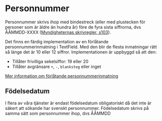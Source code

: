 # Personnummer

Personnummer skrivs ihop med bindestreck (eller med plustecken för personer som är äldre än
hundra år) före de fyra sista siffrorna, dvs ÅÅMMDD-XXXX ([Myndigheternas skrivregler, s103](https://www.isof.se/stod-och-sprakrad/vagledningar/myndigheternas-skrivregler)).

Det finns en färdig implementation av en förlåtande personnummerinmatning i TextField. Med den blir de flesta inmatningar rätt så länge det är 10 eller 12 siffror.
Implementationen är uppbyggd så att den:

- Tillåter frivilliga sekelsiffor: 19 eller 20
- Tillåter avgränsare `+`, `-`, `blanksteg` eller inget

[Mer information om förlåtande personnummerinmatning](/components/textfield/#personnummer)

## Födelsedatum

I flera av våra tjänster är endast födelsedatum obligatoriskt då det inte är säkert att sökande har svenskt personnummer. Födelsedatum skrivs på samma sätt som personnummer ihop, dvs ÅÅMMDD
